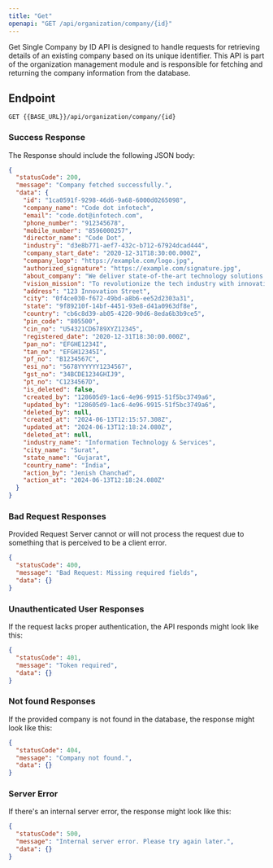 ---
title: "Get"
openapi: "GET /api/organization/company/{id}"
---

Get Single Company by ID API is designed to handle requests for retrieving details of an existing company based on its unique identifier. This API is part of the organization management module and is responsible for fetching and returning the company information from the database.

## Endpoint

`GET {{BASE_URL}}/api/organization/company/{id}`

### Success Response

The Response should include the following JSON body:

```json
{
  "statusCode": 200,
  "message": "Company fetched successfully.",
  "data": {
    "id": "1ca0591f-9298-46d6-9a68-6000d0265098",
    "company_name": "Code dot infotech",
    "email": "code.dot@infotech.com",
    "phone_number": "912345678",
    "mobile_number": "8596000257",
    "director_name": "Code Dot",
    "industry": "d3e8b771-aef7-432c-b712-67924dcad444",
    "company_start_date": "2020-12-31T18:30:00.000Z",
    "company_logo": "https://example.com/logo.jpg",
    "authorized_signature": "https://example.com/signature.jpg",
    "about_company": "We deliver state-of-the-art technology solutions.",
    "vision_mission": "To revolutionize the tech industry with innovative solutions.",
    "address": "123 Innovation Street",
    "city": "0f4ce030-f672-49bd-a8b6-ee52d2303a31",
    "state": "9f89210f-14bf-4451-93e8-d41a0963df8e",
    "country": "cb6c8d39-ab05-4220-90d6-8eda6b3b9ce5",
    "pin_code": "805500",
    "cin_no": "U54321CD6789XYZ12345",
    "registered_date": "2020-12-31T18:30:00.000Z",
    "pan_no": "EFGHE1234I",
    "tan_no": "EFGH12345I",
    "pf_no": "B1234567C",
    "esi_no": "5678YYYYYY1234567",
    "gst_no": "34BCDE1234GHIJ9",
    "pt_no": "C1234567D",
    "is_deleted": false,
    "created_by": "128605d9-1ac6-4e96-9915-51f5bc3749a6",
    "updated_by": "128605d9-1ac6-4e96-9915-51f5bc3749a6",
    "deleted_by": null,
    "created_at": "2024-06-13T12:15:57.308Z",
    "updated_at": "2024-06-13T12:18:24.080Z",
    "deleted_at": null,
    "industry_name": "Information Technology & Services",
    "city_name": "Surat",
    "state_name": "Gujarat",
    "country_name": "India",
    "action_by": "Jenish Chanchad",
    "action_at": "2024-06-13T12:18:24.080Z"
  }
}
```

### Bad Request Responses

Provided Request Server cannot or will not process the request due to something that is perceived to be a client error.

```json
{
  "statusCode": 400,
  "message": "Bad Request: Missing required fields",
  "data": {}
}
```

### Unauthenticated User Responses

If the request lacks proper authentication, the API responds might look like this:

```json
{
  "statusCode": 401,
  "message": "Token required",
  "data": {}
}
```

### Not found Responses

If the provided company is not found in the database, the response might look like this:

```json
{
  "statusCode": 404,
  "message": "Company not found.",
  "data": {}
}
```

### Server Error

If there's an internal server error, the response might look like this:

```json
{
  "statusCode": 500,
  "message": "Internal server error. Please try again later.",
  "data": {}
}
```

